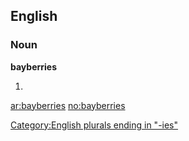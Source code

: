 ==English==

===Noun===
'''bayberries'''

# {{plural of|[[bayberry]]}}

[[Category:English plurals ending in "-ies"]]

[[ar:bayberries]]
[[no:bayberries]]